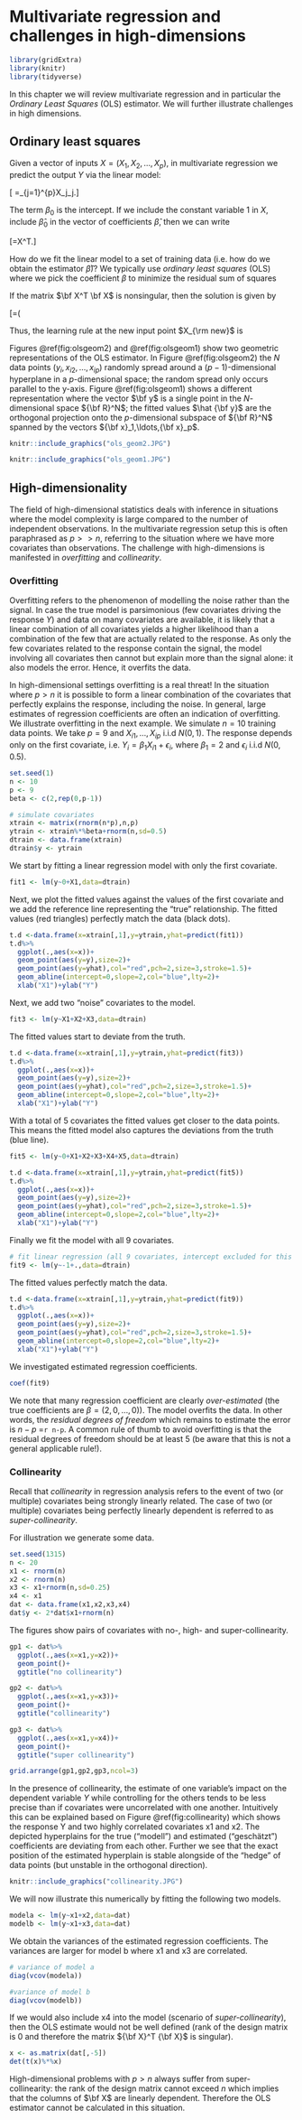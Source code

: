 # Multivariate regression and challenges in high-dimensions

```r
library(gridExtra)
library(knitr)
library(tidyverse)
```

In this chapter we will review multivariate regression and in particular the *Ordinary Least Squares* (OLS) estimator. We will further illustrate challenges in high dimensions.

## Ordinary least squares

Given a vector of inputs $X=(X_1,X_2,\ldots,X_p)$, in multivariate regression we predict the output $Y$ via the linear model:

\[ \hat{Y}=\sum_{j=1}^{p}X_j\hat\beta_j.\]

The term $\beta_0$ is the intercept. If we include the constant variable 1 in $X$, include $\hat\beta_0$ in the vector of coefficients $\hat\beta$, then we can write 

\[\hat{Y}=X^T\hat\beta.\]

How do we fit the linear model to a set of training data (i.e. how do we obtain the estimator $\hat \beta$)? We typically use *ordinary least squares* (OLS) where we pick the coefficient $\beta$ to minimize the residual sum of squares

\begin{align*}
\rm{RSS}(\beta)&=\sum_{i=1}^{N}(y_i-x_i^T\beta)^2\\
&=(\bf y - \bf X \beta)^T (\bf y - \bf X \beta)\\
&=\|\bf y - \bf X \beta\|^2_2.
\end{align*}

If the matrix $\bf X^T \bf X$ is nonsingular, then the solution is given by 

\[\hat\beta=(\bf X^T \bf X)^{-1}\bf X^T \bf y.\]

Thus, the learning rule at the new input point $X_{\rm new}$ is

\begin{align*}
\hat{Y}&=\hat{f}(X_{\rm new})\\
&=X_{\rm new}^T\hat\beta\\
&=X_{\rm new}^T(\bf X^T \bf X)^{-1}\bf X^T \bf y.\\
\end{align*}

Figures \@ref(fig:olsgeom2) and \@ref(fig:olsgeom1) show two geometric representations of the OLS estimator. In Figure \@ref(fig:olsgeom2) the $N$ data points $(y_i,x_{i2},\ldots,x_{ip})$ randomly spread around a $(p-1)$-dimensional hyperplane in a $p$-dimensional space; the random spread only occurs parallel to the y-axis. Figure \@ref(fig:olsgeom1) shows a different representation where the vector $\bf y$ is a single point in the $N$-dimensional space ${\bf R}^N$; the fitted values $\hat {\bf y}$ are the orthogonal projection onto the $p$-dimensional subspace of ${\bf R}^N$ spanned by the vectors ${\bf x}_1,\ldots,{\bf x}_p$.


```r
knitr::include_graphics("ols_geom2.JPG")
```


```r
knitr::include_graphics("ols_geom1.JPG")
```


## High-dimensionality

The field of high-dimensional statistics deals with inference in situations where the model complexity is large compared to the number of independent observations. In the multivariate regression setup this is often paraphrased as $p>>n$, referring to the situation where we have more covariates than observations. The challenge with high-dimensions is manifested in *overfitting* and *collinearity*. 

### Overfitting 

Overfitting refers to the phenomenon of modelling the noise rather than the signal. In case the true model is parsimonious (few covariates driving the response $Y$) and data on many covariates are available, it is likely that a linear combination of all covariates yields a higher likelihood than a combination of the few that are actually related to the response. As only the few covariates related to the response contain the signal, the model involving all covariates then cannot
but explain more than the signal alone: it also models the error. Hence, it overfits the data. 

In high-dimensional settings overfitting is a real threat! In the situation where $p>n$ it is possible to form a linear combination of the covariates that perfectly explains the response, including the noise. In general, large estimates of regression coefficients are often an indication of overfitting. We illustrate overfitting in the next example.
We simulate $n=10$ training data points. We take $p=9$ and $X_{i1},\ldots,X_{ip}$ i.i.d $N(0,1)$. The response depends only on the first covariate, i.e.  $Y_i=\beta_1 X_{i1}+\epsilon_i$, where $\beta_1=2$ and $\epsilon_i$ i.i.d $N(0,0.5)$. 

```r
set.seed(1)
n <- 10
p <- 9
beta <- c(2,rep(0,p-1))

# simulate covariates
xtrain <- matrix(rnorm(n*p),n,p)
ytrain <- xtrain%*%beta+rnorm(n,sd=0.5)
dtrain <- data.frame(xtrain)
dtrain$y <- ytrain
```


We start by fitting a linear regression model with only the first covariate.

```r
fit1 <- lm(y~0+X1,data=dtrain)
```

Next, we plot the fitted values against the values of the first covariate and we add the reference line representing the “true” relationship. The fitted values (red triangles) perfectly match the data (black dots). 

```r
t.d <-data.frame(x=xtrain[,1],y=ytrain,yhat=predict(fit1)) 
t.d%>%
  ggplot(.,aes(x=x))+
  geom_point(aes(y=y),size=2)+
  geom_point(aes(y=yhat),col="red",pch=2,size=3,stroke=1.5)+
  geom_abline(intercept=0,slope=2,col="blue",lty=2)+
  xlab("X1")+ylab("Y")
```
Next, we add two "noise" covariates to the model.

```r
fit3 <- lm(y~X1+X2+X3,data=dtrain)
```

The fitted values start to deviate from the truth. 
```r
t.d <-data.frame(x=xtrain[,1],y=ytrain,yhat=predict(fit3)) 
t.d%>%
  ggplot(.,aes(x=x))+
  geom_point(aes(y=y),size=2)+
  geom_point(aes(y=yhat),col="red",pch=2,size=3,stroke=1.5)+
  geom_abline(intercept=0,slope=2,col="blue",lty=2)+
  xlab("X1")+ylab("Y")
```
With a total of 5 covariates the fitted values get closer to the data points. This means the fitted model also captures the deviations from the truth (blue line).

```r
fit5 <- lm(y~0+X1+X2+X3+X4+X5,data=dtrain)
```

```r
t.d <-data.frame(x=xtrain[,1],y=ytrain,yhat=predict(fit5)) 
t.d%>%
  ggplot(.,aes(x=x))+
  geom_point(aes(y=y),size=2)+
  geom_point(aes(y=yhat),col="red",pch=2,size=3,stroke=1.5)+
  geom_abline(intercept=0,slope=2,col="blue",lty=2)+
  xlab("X1")+ylab("Y")
```


Finally we fit the model with all 9 covariates.

```r
# fit linear regression (all 9 covariates, intercept excluded for this illustration)
fit9 <- lm(y~-1+.,data=dtrain)
```

The fitted values perfectly match the data.

```r
t.d <-data.frame(x=xtrain[,1],y=ytrain,yhat=predict(fit9)) 
t.d%>%
  ggplot(.,aes(x=x))+
  geom_point(aes(y=y),size=2)+
  geom_point(aes(y=yhat),col="red",pch=2,size=3,stroke=1.5)+
  geom_abline(intercept=0,slope=2,col="blue",lty=2)+
  xlab("X1")+ylab("Y")
```


We investigated estimated regression coefficients.

```r
coef(fit9)
```

We note that many regression coefficient are clearly *over-estimated* (the true coefficients are $\beta = (2, 0, \ldots, 0)$). The model overfits the data. In other words, the *residual degrees of freedom* which remains to estimate the error is $n-p$ =`r n-p`. A common rule of thumb to avoid overfitting is that the residual degrees of freedom should be at least $5$ (be aware that this is not a general applicable rule!).

### Collinearity

Recall that *collinearity* in regression analysis refers to the event of two (or multiple) covariates being strongly linearly related. The case of two (or multiple) covariates being perfectly linearly dependent is referred to as *super-collinearity*.

For illustration we generate some data.
```r
set.seed(1315)
n <- 20
x1 <- rnorm(n)
x2 <- rnorm(n)
x3 <- x1+rnorm(n,sd=0.25)
x4 <- x1
dat <- data.frame(x1,x2,x3,x4)
dat$y <- 2*dat$x1+rnorm(n)
```

The figures show pairs of covariates with no-, high- and super-collinearity.

```r
gp1 <- dat%>%
  ggplot(.,aes(x=x1,y=x2))+
  geom_point()+
  ggtitle("no collinearity")

gp2 <- dat%>%
  ggplot(.,aes(x=x1,y=x3))+
  geom_point()+
  ggtitle("collinearity")

gp3 <- dat%>%
  ggplot(.,aes(x=x1,y=x4))+
  geom_point()+
  ggtitle("super collinearity")

grid.arrange(gp1,gp2,gp3,ncol=3)
```

In the presence of collinearity, the estimate of one variable's impact on the dependent variable $Y$ while controlling for the others tends to be less precise than if covariates were uncorrelated with one another. Intuitively this can be explained based on Figure \@ref(fig:collinearity) which shows the response Y and two highly correlated covariates x1 and x2. The depicted hyperplains for the true ("modell") and estimated ("geschätzt") coefficients are deviating from each other. Further we see that the exact position of the estimated hyperplain is stable alongside of the "hedge" of data points (but unstable in the orthogonal direction).

```r
knitr::include_graphics("collinearity.JPG")
```

We will now illustrate this numerically by fitting the following two models.

```r
modela <- lm(y~x1+x2,data=dat)
modelb <- lm(y~x1+x3,data=dat)
```

We obtain the variances of the estimated regression coefficients. The variances are larger for model b where x1 and x3 are
correlated.

```r
# variance of model a
diag(vcov(modela))

#variance of model b
diag(vcov(modelb))
```

If we would also include x4 into the model (scenario of *super-collinearity*), then the OLS estimate would not be well defined (rank of the design matrix is 0 and therefore the matrix ${\bf X}^T {\bf X}$ is singular). 

```r
x <- as.matrix(dat[,-5])
det(t(x)%*%x)
```

High-dimensional problems with $p>n$ always suffer from super-collinearity: the rank of the design matrix cannot exceed $n$ which implies that the columns of $\bf X$ are linearly dependent. Therefore the OLS estimator cannot be calculated in this situation.


